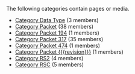 <!-- DO NOT EDIT THIS FILE, CODE AUTOMATICALLY GENERATED BY category.sh -->
The following categories contain pages or media.
* [[Category Data Type]] (3 members)
* [[Category Packet]] (38 members)
* [[Category Packet 194]] (1 members)
* [[Category Packet 317]] (35 members)
* [[Category Packet 474]] (1 members)
* [[Category Packet {{{revision}}}]] (1 members)
* [[Category RS2]] (4 members)
* [[Category RSC]] (5 members)
